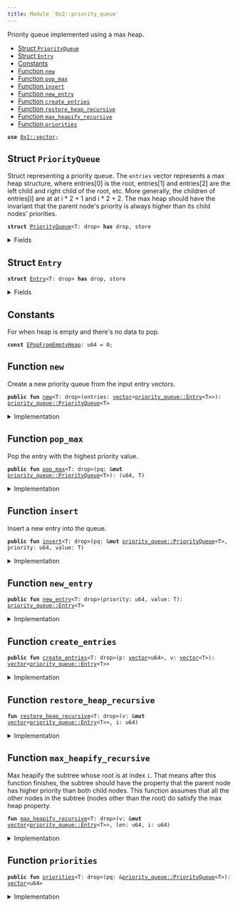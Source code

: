 ```yaml
---
title: Module `0x2::priority_queue`
---
```


Priority queue implemented using a max heap.


-  [Struct `PriorityQueue`](#0x2_priority_queue_PriorityQueue)
-  [Struct `Entry`](#0x2_priority_queue_Entry)
-  [Constants](#@Constants_0)
-  [Function `new`](#0x2_priority_queue_new)
-  [Function `pop_max`](#0x2_priority_queue_pop_max)
-  [Function `insert`](#0x2_priority_queue_insert)
-  [Function `new_entry`](#0x2_priority_queue_new_entry)
-  [Function `create_entries`](#0x2_priority_queue_create_entries)
-  [Function `restore_heap_recursive`](#0x2_priority_queue_restore_heap_recursive)
-  [Function `max_heapify_recursive`](#0x2_priority_queue_max_heapify_recursive)
-  [Function `priorities`](#0x2_priority_queue_priorities)


<pre><code><b>use</b> <a href="../move-stdlib/vector.md#0x1_vector">0x1::vector</a>;
</code></pre>



<a name="0x2_priority_queue_PriorityQueue"></a>

## Struct `PriorityQueue`

Struct representing a priority queue. The <code>entries</code> vector represents a max
heap structure, where entries[0] is the root, entries[1] and entries[2] are the
left child and right child of the root, etc. More generally, the children of
entries[i] are at at i * 2 + 1 and i * 2 + 2. The max heap should have the invariant
that the parent node's priority is always higher than its child nodes' priorities.


<pre><code><b>struct</b> <a href="../iota-framework/priority_queue.md#0x2_priority_queue_PriorityQueue">PriorityQueue</a>&lt;T: drop&gt; <b>has</b> drop, store
</code></pre>



<details>
<summary>Fields</summary>


<dl>
<dt>
<code>entries: <a href="../move-stdlib/vector.md#0x1_vector">vector</a>&lt;<a href="../iota-framework/priority_queue.md#0x2_priority_queue_Entry">priority_queue::Entry</a>&lt;T&gt;&gt;</code>
</dt>
<dd>

</dd>
</dl>


</details>

<a name="0x2_priority_queue_Entry"></a>

## Struct `Entry`



<pre><code><b>struct</b> <a href="../iota-framework/priority_queue.md#0x2_priority_queue_Entry">Entry</a>&lt;T: drop&gt; <b>has</b> drop, store
</code></pre>



<details>
<summary>Fields</summary>


<dl>
<dt>
<code>priority: u64</code>
</dt>
<dd>

</dd>
<dt>
<code>value: T</code>
</dt>
<dd>

</dd>
</dl>


</details>

<a name="@Constants_0"></a>

## Constants


<a name="0x2_priority_queue_EPopFromEmptyHeap"></a>

For when heap is empty and there's no data to pop.


<pre><code><b>const</b> <a href="../iota-framework/priority_queue.md#0x2_priority_queue_EPopFromEmptyHeap">EPopFromEmptyHeap</a>: u64 = 0;
</code></pre>



<a name="0x2_priority_queue_new"></a>

## Function `new`

Create a new priority queue from the input entry vectors.


<pre><code><b>public</b> <b>fun</b> <a href="../iota-framework/priority_queue.md#0x2_priority_queue_new">new</a>&lt;T: drop&gt;(entries: <a href="../move-stdlib/vector.md#0x1_vector">vector</a>&lt;<a href="../iota-framework/priority_queue.md#0x2_priority_queue_Entry">priority_queue::Entry</a>&lt;T&gt;&gt;): <a href="../iota-framework/priority_queue.md#0x2_priority_queue_PriorityQueue">priority_queue::PriorityQueue</a>&lt;T&gt;
</code></pre>



<details>
<summary>Implementation</summary>


<pre><code><b>public</b> <b>fun</b> <a href="../iota-framework/priority_queue.md#0x2_priority_queue_new">new</a>&lt;T: drop&gt;(<b>mut</b> entries: <a href="../move-stdlib/vector.md#0x1_vector">vector</a>&lt;<a href="../iota-framework/priority_queue.md#0x2_priority_queue_Entry">Entry</a>&lt;T&gt;&gt;) : <a href="../iota-framework/priority_queue.md#0x2_priority_queue_PriorityQueue">PriorityQueue</a>&lt;T&gt; {
    <b>let</b> len = entries.length();
    <b>let</b> <b>mut</b> i = len / 2;
    // Max heapify from the first node that is a parent (node at len / 2).
    <b>while</b> (i &gt; 0) {
        i = i - 1;
        <a href="../iota-framework/priority_queue.md#0x2_priority_queue_max_heapify_recursive">max_heapify_recursive</a>(&<b>mut</b> entries, len, i);
    };
    <a href="../iota-framework/priority_queue.md#0x2_priority_queue_PriorityQueue">PriorityQueue</a> { entries }
}
</code></pre>



</details>

<a name="0x2_priority_queue_pop_max"></a>

## Function `pop_max`

Pop the entry with the highest priority value.


<pre><code><b>public</b> <b>fun</b> <a href="../iota-framework/priority_queue.md#0x2_priority_queue_pop_max">pop_max</a>&lt;T: drop&gt;(pq: &<b>mut</b> <a href="../iota-framework/priority_queue.md#0x2_priority_queue_PriorityQueue">priority_queue::PriorityQueue</a>&lt;T&gt;): (u64, T)
</code></pre>



<details>
<summary>Implementation</summary>


<pre><code><b>public</b> <b>fun</b> <a href="../iota-framework/priority_queue.md#0x2_priority_queue_pop_max">pop_max</a>&lt;T: drop&gt;(pq: &<b>mut</b> <a href="../iota-framework/priority_queue.md#0x2_priority_queue_PriorityQueue">PriorityQueue</a>&lt;T&gt;) : (u64, T) {
    <b>let</b> len = pq.entries.length();
    <b>assert</b>!(len &gt; 0, <a href="../iota-framework/priority_queue.md#0x2_priority_queue_EPopFromEmptyHeap">EPopFromEmptyHeap</a>);
    // Swap the max element <b>with</b> the last element in the entries and remove the max element.
    <b>let</b> <a href="../iota-framework/priority_queue.md#0x2_priority_queue_Entry">Entry</a> { priority, value } = pq.entries.swap_remove(0);
    // Now the max heap property <b>has</b> been violated at the root node, but nowhere <b>else</b>
    // so we call max heapify on the root node.
    <a href="../iota-framework/priority_queue.md#0x2_priority_queue_max_heapify_recursive">max_heapify_recursive</a>(&<b>mut</b> pq.entries, len - 1, 0);
    (priority, value)
}
</code></pre>



</details>

<a name="0x2_priority_queue_insert"></a>

## Function `insert`

Insert a new entry into the queue.


<pre><code><b>public</b> <b>fun</b> <a href="../iota-framework/priority_queue.md#0x2_priority_queue_insert">insert</a>&lt;T: drop&gt;(pq: &<b>mut</b> <a href="../iota-framework/priority_queue.md#0x2_priority_queue_PriorityQueue">priority_queue::PriorityQueue</a>&lt;T&gt;, priority: u64, value: T)
</code></pre>



<details>
<summary>Implementation</summary>


<pre><code><b>public</b> <b>fun</b> <a href="../iota-framework/priority_queue.md#0x2_priority_queue_insert">insert</a>&lt;T: drop&gt;(pq: &<b>mut</b> <a href="../iota-framework/priority_queue.md#0x2_priority_queue_PriorityQueue">PriorityQueue</a>&lt;T&gt;, priority: u64, value: T) {
    pq.entries.push_back(<a href="../iota-framework/priority_queue.md#0x2_priority_queue_Entry">Entry</a> { priority, value});
    <b>let</b> index = pq.entries.length() - 1;
    <a href="../iota-framework/priority_queue.md#0x2_priority_queue_restore_heap_recursive">restore_heap_recursive</a>(&<b>mut</b> pq.entries, index);
}
</code></pre>



</details>

<a name="0x2_priority_queue_new_entry"></a>

## Function `new_entry`



<pre><code><b>public</b> <b>fun</b> <a href="../iota-framework/priority_queue.md#0x2_priority_queue_new_entry">new_entry</a>&lt;T: drop&gt;(priority: u64, value: T): <a href="../iota-framework/priority_queue.md#0x2_priority_queue_Entry">priority_queue::Entry</a>&lt;T&gt;
</code></pre>



<details>
<summary>Implementation</summary>


<pre><code><b>public</b> <b>fun</b> <a href="../iota-framework/priority_queue.md#0x2_priority_queue_new_entry">new_entry</a>&lt;T: drop&gt;(priority: u64, value: T): <a href="../iota-framework/priority_queue.md#0x2_priority_queue_Entry">Entry</a>&lt;T&gt; {
    <a href="../iota-framework/priority_queue.md#0x2_priority_queue_Entry">Entry</a> { priority, value }
}
</code></pre>



</details>

<a name="0x2_priority_queue_create_entries"></a>

## Function `create_entries`



<pre><code><b>public</b> <b>fun</b> <a href="../iota-framework/priority_queue.md#0x2_priority_queue_create_entries">create_entries</a>&lt;T: drop&gt;(p: <a href="../move-stdlib/vector.md#0x1_vector">vector</a>&lt;u64&gt;, v: <a href="../move-stdlib/vector.md#0x1_vector">vector</a>&lt;T&gt;): <a href="../move-stdlib/vector.md#0x1_vector">vector</a>&lt;<a href="../iota-framework/priority_queue.md#0x2_priority_queue_Entry">priority_queue::Entry</a>&lt;T&gt;&gt;
</code></pre>



<details>
<summary>Implementation</summary>


<pre><code><b>public</b> <b>fun</b> <a href="../iota-framework/priority_queue.md#0x2_priority_queue_create_entries">create_entries</a>&lt;T: drop&gt;(<b>mut</b> p: <a href="../move-stdlib/vector.md#0x1_vector">vector</a>&lt;u64&gt;, <b>mut</b> v: <a href="../move-stdlib/vector.md#0x1_vector">vector</a>&lt;T&gt;): <a href="../move-stdlib/vector.md#0x1_vector">vector</a>&lt;<a href="../iota-framework/priority_queue.md#0x2_priority_queue_Entry">Entry</a>&lt;T&gt;&gt; {
    <b>let</b> len = p.length();
    <b>assert</b>!(v.length() == len, 0);
    <b>let</b> <b>mut</b> res = <a href="../move-stdlib/vector.md#0x1_vector">vector</a>[];
    <b>let</b> <b>mut</b> i = 0;
    <b>while</b> (i &lt; len) {
        <b>let</b> priority = p.remove(0);
        <b>let</b> value = v.remove(0);
        res.push_back(<a href="../iota-framework/priority_queue.md#0x2_priority_queue_Entry">Entry</a> { priority, value });
        i = i + 1;
    };
    res
}
</code></pre>



</details>

<a name="0x2_priority_queue_restore_heap_recursive"></a>

## Function `restore_heap_recursive`



<pre><code><b>fun</b> <a href="../iota-framework/priority_queue.md#0x2_priority_queue_restore_heap_recursive">restore_heap_recursive</a>&lt;T: drop&gt;(v: &<b>mut</b> <a href="../move-stdlib/vector.md#0x1_vector">vector</a>&lt;<a href="../iota-framework/priority_queue.md#0x2_priority_queue_Entry">priority_queue::Entry</a>&lt;T&gt;&gt;, i: u64)
</code></pre>



<details>
<summary>Implementation</summary>


<pre><code><b>fun</b> <a href="../iota-framework/priority_queue.md#0x2_priority_queue_restore_heap_recursive">restore_heap_recursive</a>&lt;T: drop&gt;(v: &<b>mut</b> <a href="../move-stdlib/vector.md#0x1_vector">vector</a>&lt;<a href="../iota-framework/priority_queue.md#0x2_priority_queue_Entry">Entry</a>&lt;T&gt;&gt;, i: u64) {
    <b>if</b> (i == 0) {
        <b>return</b>
    };
    <b>let</b> parent = (i - 1) / 2;

    // If new elem is greater than its parent, swap them and recursively
    // do the restoration upwards.
    <b>if</b> (*&v[i].priority &gt; *&v[parent].priority) {
        v.swap(i, parent);
        <a href="../iota-framework/priority_queue.md#0x2_priority_queue_restore_heap_recursive">restore_heap_recursive</a>(v, parent);
    }
}
</code></pre>



</details>

<a name="0x2_priority_queue_max_heapify_recursive"></a>

## Function `max_heapify_recursive`

Max heapify the subtree whose root is at index <code>i</code>. That means after this function
finishes, the subtree should have the property that the parent node has higher priority
than both child nodes.
This function assumes that all the other nodes in the subtree (nodes other than the root)
do satisfy the max heap property.


<pre><code><b>fun</b> <a href="../iota-framework/priority_queue.md#0x2_priority_queue_max_heapify_recursive">max_heapify_recursive</a>&lt;T: drop&gt;(v: &<b>mut</b> <a href="../move-stdlib/vector.md#0x1_vector">vector</a>&lt;<a href="../iota-framework/priority_queue.md#0x2_priority_queue_Entry">priority_queue::Entry</a>&lt;T&gt;&gt;, len: u64, i: u64)
</code></pre>



<details>
<summary>Implementation</summary>


<pre><code><b>fun</b> <a href="../iota-framework/priority_queue.md#0x2_priority_queue_max_heapify_recursive">max_heapify_recursive</a>&lt;T: drop&gt;(v: &<b>mut</b> <a href="../move-stdlib/vector.md#0x1_vector">vector</a>&lt;<a href="../iota-framework/priority_queue.md#0x2_priority_queue_Entry">Entry</a>&lt;T&gt;&gt;, len: u64, i: u64) {
    <b>if</b> (len == 0) {
        <b>return</b>
    };
    <b>assert</b>!(i &lt; len, 1);
    <b>let</b> left = i * 2 + 1;
    <b>let</b> right = left + 1;
    <b>let</b> <b>mut</b> max = i;
    // Find the node <b>with</b> highest priority among node `i` and its two children.
    <b>if</b> (left &lt; len && *&v[left].priority &gt; *&v[max].priority) {
        max = left;
    };
    <b>if</b> (right &lt; len && *&v[right].priority &gt; *&v[max].priority) {
        max = right;
    };
    // If the parent node (node `i`) doesn't have the highest priority, we swap the parent <b>with</b> the
    // max priority node.
    <b>if</b> (max != i) {
        v.swap(max, i);
        // After the swap, we have restored the property at node `i` but now the max heap property
        // may be violated at node `max` since this node now <b>has</b> a new value. So we need <b>to</b> now
        // max heapify the subtree rooted at node `max`.
        <a href="../iota-framework/priority_queue.md#0x2_priority_queue_max_heapify_recursive">max_heapify_recursive</a>(v, len, max);
    }
}
</code></pre>



</details>

<a name="0x2_priority_queue_priorities"></a>

## Function `priorities`



<pre><code><b>public</b> <b>fun</b> <a href="../iota-framework/priority_queue.md#0x2_priority_queue_priorities">priorities</a>&lt;T: drop&gt;(pq: &<a href="../iota-framework/priority_queue.md#0x2_priority_queue_PriorityQueue">priority_queue::PriorityQueue</a>&lt;T&gt;): <a href="../move-stdlib/vector.md#0x1_vector">vector</a>&lt;u64&gt;
</code></pre>



<details>
<summary>Implementation</summary>


<pre><code><b>public</b> <b>fun</b> <a href="../iota-framework/priority_queue.md#0x2_priority_queue_priorities">priorities</a>&lt;T: drop&gt;(pq: &<a href="../iota-framework/priority_queue.md#0x2_priority_queue_PriorityQueue">PriorityQueue</a>&lt;T&gt;): <a href="../move-stdlib/vector.md#0x1_vector">vector</a>&lt;u64&gt; {
    <b>let</b> <b>mut</b> res = <a href="../move-stdlib/vector.md#0x1_vector">vector</a>[];
    <b>let</b> <b>mut</b> i = 0;
    <b>while</b> (i &lt; pq.entries.length()) {
        res.push_back(pq.entries[i].priority);
        i = i +1;
    };
    res
}
</code></pre>



</details>
